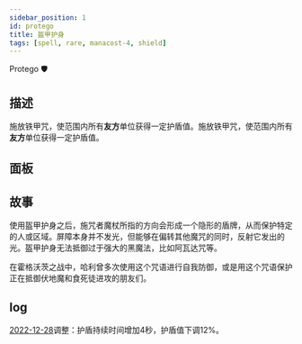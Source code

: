 ```yaml
---
sidebar_position: 1
id: protego
title: 盔甲护身
tags: [spell, rare, manacost-4, shield]
---
```


Protego 🛡

<!--truncate-->



<CardBasics cardKey={id}/>


## 描述

施放铁甲咒，使范围内所有**友方**单位获得一定护盾值。施放铁甲咒，使范围内所有**友方**单位获得一定护盾值。

## 面板


<LevelComponent/>


<CardDynamicTable cardKey={id}/>


<CardComplexTable cardKey={id}/>


## 故事

使用盔甲护身之后，施咒者魔杖所指的方向会形成一个隐形的盾牌，从而保护特定的人或区域。屏障本身并不发光，但能够在偏转其他魔咒的同时，反射它发出的光。盔甲护身无法抵御过于强大的黑魔法，比如阿瓦达咒等。

在霍格沃茨之战中，哈利曾多次使用这个咒语进行自我防御，或是用这个咒语保护正在抵御伏地魔和食死徒进攻的朋友们。


## log

[2022-12-28](/blog/221228-update-annc#adjustment)调整：护盾持续时间增加4秒，护盾值下调12%。

